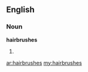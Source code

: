 ==English==

===Noun===
'''hairbrushes'''

# {{plural of|[[hairbrush]]}}

[[ar:hairbrushes]]
[[my:hairbrushes]]